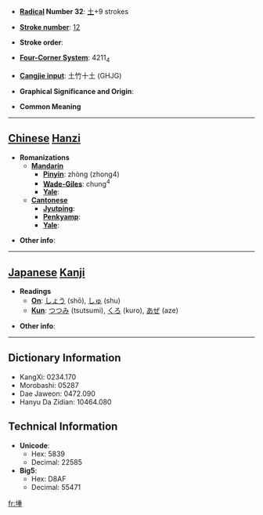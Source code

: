 * '''[[Wiktionary:Chinese radical index| Radical]] Number 32''': [[Wiktionary:Chinese radical index 土|土]]+9 strokes

* '''[[Wiktionary:Chinese total strokes index|Stroke number]]''': [[Wiktionary:Chinese total strokes index 12|12]]

* '''Stroke order''': 

* '''[[Wiktionary:Chinese four corner index|Four-Corner System]]''': 4211<sub>4</sub>

* '''[[Wiktionary:Chinese Cangjie index|Cangjie input]]''': 土竹十土 (GHJG)

* '''Graphical Significance and Origin''': 

* '''Common Meaning'''

----

== [[Chinese]] [[Hanzi]] ==

* '''Romanizations'''
** '''[[Mandarin]]'''
*** '''[[Pinyin]]''': zhòng (zhong4)
*** '''[[Wade-Giles]]''': chung<sup>4</sup>
*** '''[[Yale]]''': 
** '''[[Cantonese]]'''
*** '''[[Jyutping]]''':
*** '''[[Penkyamp]]''': 
*** '''[[Yale]]''': 

* '''Other info''': 

----

== [[Japanese]] [[Kanji]] ==

* '''Readings'''
** '''[[On]]''': [[しょう]] (shō), [[しゅ]] (shu)
** '''[[Kun]]''': [[つつみ]] (tsutsumi), [[くろ]] (kuro), [[あぜ]] (aze)

* '''Other info''':  

----

== Dictionary Information ==

* KangXi: 0234.170
* Morobashi: 05287
* Dae Jaweon: 0472.090
* Hanyu Da Zidian: 10464.080

== Technical Information ==

* '''Unicode''':
** Hex: 5839
** Decimal: 22585
* '''Big5''':
** Hex: D8AF
** Decimal: 55471

[[fr:堹]]